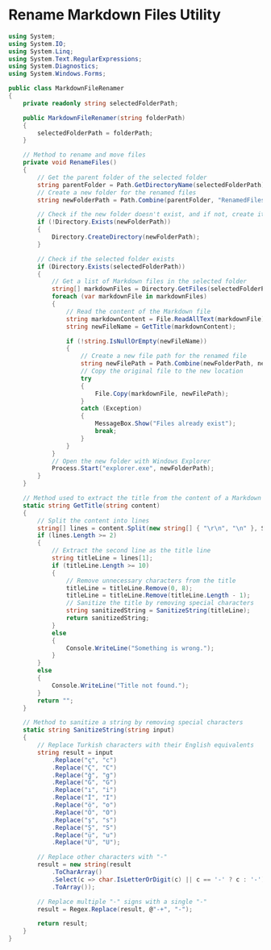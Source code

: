 # Rename Markdown Files Utility

```csharp
using System;
using System.IO;
using System.Linq;
using System.Text.RegularExpressions;
using System.Diagnostics;
using System.Windows.Forms;

public class MarkdownFileRenamer
{
    private readonly string selectedFolderPath;

    public MarkdownFileRenamer(string folderPath)
    {
        selectedFolderPath = folderPath;
    }

    // Method to rename and move files
    private void RenameFiles()
    {
        // Get the parent folder of the selected folder
        string parentFolder = Path.GetDirectoryName(selectedFolderPath);
        // Create a new folder for the renamed files
        string newFolderPath = Path.Combine(parentFolder, "RenamedFiles");

        // Check if the new folder doesn't exist, and if not, create it
        if (!Directory.Exists(newFolderPath))
        {
            Directory.CreateDirectory(newFolderPath);
        }

        // Check if the selected folder exists
        if (Directory.Exists(selectedFolderPath))
        {
            // Get a list of Markdown files in the selected folder
            string[] markdownFiles = Directory.GetFiles(selectedFolderPath, "*.md");
            foreach (var markdownFile in markdownFiles)
            {
                // Read the content of the Markdown file
                string markdownContent = File.ReadAllText(markdownFile);
                string newFileName = GetTitle(markdownContent);

                if (!string.IsNullOrEmpty(newFileName))
                {
                    // Create a new file path for the renamed file
                    string newFilePath = Path.Combine(newFolderPath, newFileName + ".md");
                    // Copy the original file to the new location
                    try
                    {
                        File.Copy(markdownFile, newFilePath);
                    }
                    catch (Exception)
                    {
                        MessageBox.Show("Files already exist");
                        break;
                    }
                }
            }
            // Open the new folder with Windows Explorer
            Process.Start("explorer.exe", newFolderPath);
        }
    }

    // Method used to extract the title from the content of a Markdown file
    static string GetTitle(string content)
    {
        // Split the content into lines
        string[] lines = content.Split(new string[] { "\r\n", "\n" }, StringSplitOptions.None);
        if (lines.Length >= 2)
        {
            // Extract the second line as the title line
            string titleLine = lines[1];
            if (titleLine.Length >= 10)
            {
                // Remove unnecessary characters from the title
                titleLine = titleLine.Remove(0, 8);
                titleLine = titleLine.Remove(titleLine.Length - 1);
                // Sanitize the title by removing special characters
                string sanitizedString = SanitizeString(titleLine);
                return sanitizedString;
            }
            else
            {
                Console.WriteLine("Something is wrong.");
            }
        }
        else
        {
            Console.WriteLine("Title not found.");
        }
        return "";
    }

    // Method to sanitize a string by removing special characters
    static string SanitizeString(string input)
    {
        // Replace Turkish characters with their English equivalents
        string result = input
            .Replace("ç", "c")
            .Replace("Ç", "C")
            .Replace("ğ", "g")
            .Replace("Ğ", "G")
            .Replace("ı", "i")
            .Replace("İ", "I")
            .Replace("ö", "o")
            .Replace("Ö", "O")
            .Replace("ş", "s")
            .Replace("Ş", "S")
            .Replace("ü", "u")
            .Replace("Ü", "U");

        // Replace other characters with "-"
        result = new string(result
            .ToCharArray()
            .Select(c => char.IsLetterOrDigit(c) || c == '-' ? c : '-')
            .ToArray());

        // Replace multiple "-" signs with a single "-"
        result = Regex.Replace(result, @"-+", "-");

        return result;
    }
}
```
